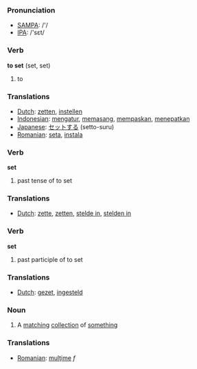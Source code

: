 === Pronunciation ===
*[[w:SAMPA|SAMPA]]: /'/
*[[w:IPA|IPA]]: /'sεt/

=== Verb ===

'''to set''' (set, set)

# to 

=== Translations ===
*[[Dutch]]: [[zetten]], [[instellen]]
*[[Indonesian]]: [[atur|mengatur]], [[pasang|memasang]], [[pas|mempaskan]], [[tepat|menepatkan]]
*[[Japanese]]: [[セット]]する (setto-suru)
*[[Romanian]]: [[seta]], [[instala]]
=== Verb ===

'''set'''

# past tense of to set

=== Translations ===
*[[Dutch]]: [[zette]], [[zetten]], [[stelde in]], [[stelden in]]

=== Verb ===

'''set'''

# past participle of to set

=== Translations ===
*[[Dutch]]: [[gezet]], [[ingesteld]]

=== Noun ===

# A [[match]]ing [[collection]] of [[something]]
=== Translations ===
*[[Romanian]]: [[mulţime]] ''f''